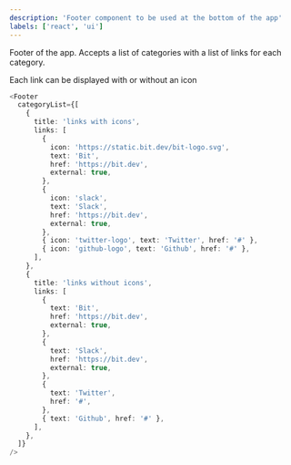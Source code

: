 ```yaml
---
description: 'Footer component to be used at the bottom of the app'
labels: ['react', 'ui']
---
```



Footer of the app. Accepts a list of categories with a list of links for each category.

Each link can be displayed with or without an icon

```ts live
<Footer
  categoryList={[
    {
      title: 'links with icons',
      links: [
        {
          icon: 'https://static.bit.dev/bit-logo.svg',
          text: 'Bit',
          href: 'https://bit.dev',
          external: true,
        },
        {
          icon: 'slack',
          text: 'Slack',
          href: 'https://bit.dev',
          external: true,
        },
        { icon: 'twitter-logo', text: 'Twitter', href: '#' },
        { icon: 'github-logo', text: 'Github', href: '#' },
      ],
    },
    {
      title: 'links without icons',
      links: [
        {
          text: 'Bit',
          href: 'https://bit.dev',
          external: true,
        },
        {
          text: 'Slack',
          href: 'https://bit.dev',
          external: true,
        },
        {
          text: 'Twitter',
          href: '#',
        },
        { text: 'Github', href: '#' },
      ],
    },
  ]}
/>
```
